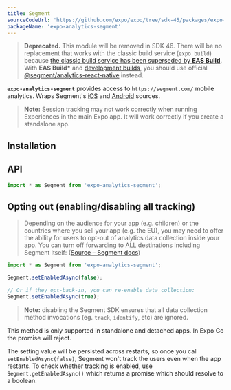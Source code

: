 ```yaml
---
title: Segment
sourceCodeUrl: 'https://github.com/expo/expo/tree/sdk-45/packages/expo-analytics-segment'
packageName: 'expo-analytics-segment'
---
```



> **Deprecated.** This module will be removed in SDK 46. There will be no replacement that works with the classic build service (`expo build`) because [the classic build service has been superseded by **EAS Build**](https://blog.expo.dev/turtle-goes-out-to-sea-d334db2a6b60). With **EAS Build\*** and [development builds](/development/introduction.mdx), you should use official [@segment/analytics-react-native](https://github.com/segmentio/analytics-react-native) instead.

**`expo-analytics-segment`** provides access to `https://segment.com/` mobile analytics. Wraps Segment's [iOS](https://segment.com/docs/sources/mobile/ios/) and [Android](https://segment.com/docs/sources/mobile/android/) sources.

> **Note:** Session tracking may not work correctly when running Experiences in the main Expo app. It will work correctly if you create a standalone app.

<PlatformsSection android emulator ios simulator />

## Installation

<APIInstallSection />

## API

```js
import * as Segment from 'expo-analytics-segment';
```

<APISection packageName="expo-analytics-segment" apiName="Segment" />

## Opting out (enabling/disabling all tracking)

> Depending on the audience for your app (e.g. children) or the countries where you sell your app (e.g. the EU), you may need to offer the ability for users to opt-out of analytics data collection inside your app. You can turn off forwarding to ALL destinations including Segment itself:
> ([Source – Segment docs](https://segment.com/docs/sources/mobile/ios/#opt-out))

```js
import * as Segment from 'expo-analytics-segment';

Segment.setEnabledAsync(false);

// Or if they opt-back-in, you can re-enable data collection:
Segment.setEnabledAsync(true);
```

> **Note:** disabling the Segment SDK ensures that all data collection method invocations (eg. `track`, `identify`, etc) are ignored.

This method is only supported in standalone and detached apps. In Expo Go the promise will reject.

The setting value will be persisted across restarts, so once you call `setEnabledAsync(false)`, Segment won't track the users even when the app restarts. To check whether tracking is enabled, use `Segment.getEnabledAsync()` which returns a promise which should resolve to a boolean.
